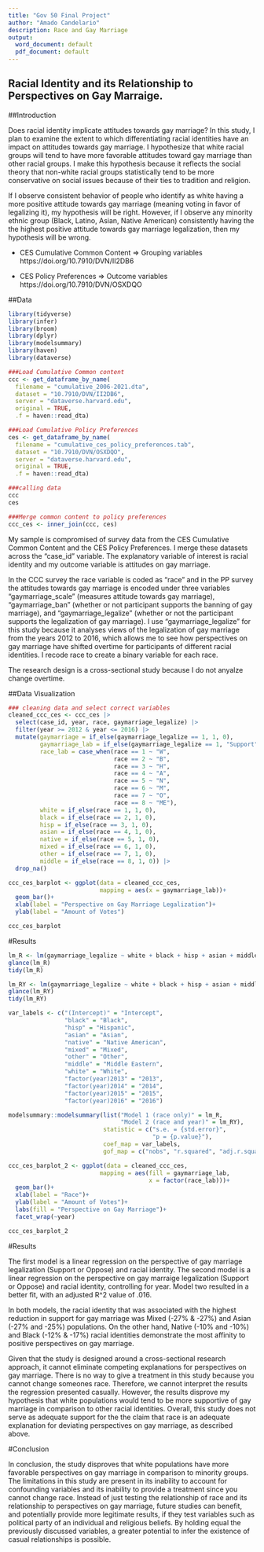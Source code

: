 ```yaml
---
title: "Gov 50 Final Project"
author: "Amado Candelario"
description: Race and Gay Marriage
output:
  word_document: default
  pdf_document: default
---
```


## Racial Identity and its Relationship to Perspectives on Gay Marraige.

##Introduction

Does racial identity implicate attitudes towards gay marriage? In this study, I plan to examine the extent to which differentiating racial identities have an impact on attitudes towards gay marriage. I hypothesize that white racial groups will tend to have more favorable attitudes toward gay marriage than other racial groups. I make this hypothesis because it reflects the social theory that non-white racial groups statistically tend to be more conservative on social issues because of their ties to tradition and religion. 

If I observe consistent behavior of people who identify as white having a more positive attitude towards gay marriage (meaning voting in favor of legalizing it), my hypothesis will be right. However, if I observe any minority ethnic group (Black, Latino, Asian, Native American) consistently having the the highest positive attitude towards gay marriage legalization, then my hypothesis will be wrong.

* CES Cumulative Common Content
=> Grouping variables 
	  https://doi.org/10.7910/DVN/II2DB6

* CES Policy Preferences 
=> Outcome variables 
	  https://doi.org/10.7910/DVN/OSXDQO

##Data

```r
library(tidyverse)
library(infer)
library(broom)
library(dplyr)
library(modelsummary)
library(haven)
library(dataverse)
```

```r
###Load Cumulative Common content
ccc <- get_dataframe_by_name(
  filename = "cumulative_2006-2021.dta",
  dataset = "10.7910/DVN/II2DB6",
  server = "dataverse.harvard.edu",
  original = TRUE,
  .f = haven::read_dta)
```

```r
###Load Cumulative Policy Preferences
ces <- get_dataframe_by_name(
  filename = "cumulative_ces_policy_preferences.tab",
  dataset = "10.7910/DVN/OSXDQO",
  server = "dataverse.harvard.edu",
  original = TRUE,
  .f = haven::read_dta)
```

```r
###calling data
ccc
ces
```

```r
###Merge common content to policy preferences
ccc_ces <- inner_join(ccc, ces)
```

My sample is compromised of survey data from the CES Cumulative Common Content and the CES Policy Preferences. I merge these datasets across the "case_id" variable. The explanatory variable of interest is racial identity and my outcome variable is attitudes on gay marriage. 

In the CCC survey the race variable is coded as "race" and in the PP survey the attitudes towards gay marriage is encoded under three variables "gaymarriage_scale" (measures attitude towards gay marriage), "gaymarriage_ban" (whether or not participant supports the banning of gay marriage), and "gaymarriage_legalize" (whether or not the participant supports the legalization of gay marriage). I use "gaymarriage_legalize" for this study because it analyses views of the legalization of gay marriage from the years 2012 to 2016, which allows me to see how perspectives on gay marriage have shifted overtime for participants of different racial identities. I recode race to create a binary variable for each race.

The research design is a cross-sectional study because I do not anyalze change overtime.

##Data Visualization

```r
### cleaning data and select correct variables 
cleaned_ccc_ces <- ccc_ces |>
  select(case_id, year, race, gaymarriage_legalize) |>
  filter(year >= 2012 & year <= 2016) |>
  mutate(gaymarriage = if_else(gaymarriage_legalize == 1, 1, 0),
         gaymarriage_lab = if_else(gaymarriage_legalize == 1, "Support", "Oppose"),
         race_lab = case_when(race == 1 ~ "W",
                              race == 2 ~ "B",
                              race == 3 ~ "H",
                              race == 4 ~ "A",
                              race == 5 ~ "N",
                              race == 6 ~ "M",
                              race == 7 ~ "O",
                              race == 8 ~ "ME"),
         white = if_else(race == 1, 1, 0),
         black = if_else(race == 2, 1, 0),
         hisp = if_else(race == 3, 1, 0),
         asian = if_else(race == 4, 1, 0),
         native = if_else(race == 5, 1, 0),
         mixed = if_else(race == 6, 1, 0),
         other = if_else(race == 7, 1, 0),
         middle = if_else(race == 8, 1, 0)) |>
  drop_na()
```

```r
ccc_ces_barplot <- ggplot(data = cleaned_ccc_ces, 
                          mapping = aes(x = gaymarriage_lab))+
  geom_bar()+
  xlab(label = "Perspective on Gay Marriage Legalization")+
  ylab(label = "Amount of Votes")

ccc_ces_barplot
```

#Results

```r
lm_R <- lm(gaymarriage_legalize ~ white + black + hisp + asian + middle + mixed + native + other, data = cleaned_ccc_ces)
glance(lm_R)
tidy(lm_R)
```

```r
lm_RY <- lm(gaymarriage_legalize ~ white + black + hisp + asian + middle + mixed + native + other + factor(year), data = cleaned_ccc_ces)
glance(lm_RY)
tidy(lm_RY)
```

```r
var_labels <- c("(Intercept)" = "Intercept",
                "black" = "Black",
                "hisp" = "Hispanic",
                "asian" = "Asian",
                "native" = "Native American",
                "mixed" = "Mixed",
                "other" = "Other",
                "middle" = "Middle Eastern",
                "white" = "White",
                "factor(year)2013" = "2013",
                "factor(year)2014" = "2014",
                "factor(year)2015" = "2015",
                "factor(year)2016" = "2016")

modelsummary::modelsummary(list("Model 1 (race only)" = lm_R, 
                                "Model 2 (race and year)" = lm_RY),
                           statistic = c("s.e. = {std.error}",
                                         "p = {p.value}"),
                           coef_map = var_labels, 
                           gof_map = c("nobs", "r.squared", "adj.r.squared"))
```

```r
ccc_ces_barplot_2 <- ggplot(data = cleaned_ccc_ces, 
                          mapping = aes(fill = gaymarriage_lab,
                                        x = factor(race_lab)))+
  geom_bar()+
  xlab(label = "Race")+
  ylab(label = "Amount of Votes")+
  labs(fill = "Perspective on Gay Marriage")+
  facet_wrap(~year)

ccc_ces_barplot_2
```
#Results 

The first model is a linear regression on the perspective of gay marriage legalization (Support or Oppose) and racial identity. The second model is a linear regression on the perspective on gay marraige legalization (Support or Oppose) and racial identity, controlling for year. Model two resulted in a better fit, with an adjusted R^2 value of .016. 

In both models, the racial identity that was associated with the highest reduction in support for gay marriage was Mixed (-27% & -27%) and Asian (-27% and -25%) populations. On the other hand, Native (-10% and -10%) and Black (-12% & -17%) racial identities demonstrate the most affinity to positive perspectives on gay marriage. 

Given that the study is designed around a cross-sectional research approach, it cannot eliminate competing explanations for perspectives on gay marriage. There is no way to give a treatment in this study because you cannot change someones race. Therefore, we cannot interpret the results the regression presented casually. However, the results disprove my hypothesis that white populations would tend to be more supportive of gay marriage in comparison to other racial identities. Overall, this study does not serve as adequate support for the the claim that race is an adequate explanation for deviating perspectives on gay marriage, as described above.

#Conclusion

In conclusion, the study disproves that white populations have more favorable perspectives on gay marriage in comparison to minority groups. The limitations in this study are present in its inability to account for confounding variables and its inability to provide a treatment since you cannot change race. Instead of just testing the relationship of race and its relationship to perspectives on gay marriage, future studies can benefit, and potentially provide more legitimate results, if they test variables such as political party of an individual and religious beliefs. By holding equal the previously discussed variables, a greater potential to infer the existence of casual relationships is possible.
